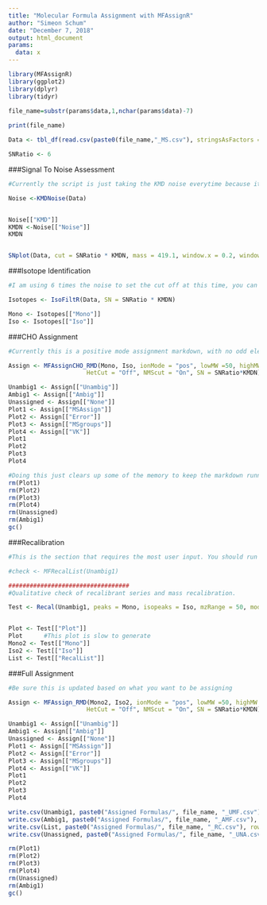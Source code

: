 ---
title: "Molecular Formula Assignment with MFAssignR"
author: "Simeon Schum"
date: "December 7, 2018"
output: html_document
params: 
  data: x
---

```{r, echo = FALSE, message = FALSE, warning = FALSE}
library(MFAssignR)
library(ggplot2)
library(dplyr)
library(tidyr)

file_name=substr(params$data,1,nchar(params$data)-7)
 
print(file_name)

Data <- tbl_df(read.csv(paste0(file_name,"_MS.csv"), stringsAsFactors = FALSE)) #Loads the data

SNRatio <- 6
```


###Signal To Noise Assessment

```{r, echo = FALSE, message = FALSE, warning = FALSE}

#Currently the script is just taking the KMD noise everytime because it is more consistently correct.

Noise <-KMDNoise(Data)


Noise[["KMD"]]
KMDN <-Noise[["Noise"]]
KMDN


SNplot(Data, cut = SNRatio * KMDN, mass = 419.1, window.x = 0.2, window.y = 10) 

```

###Isotope Identification

```{r, echo = FALSE, message = FALSE, warning = FALSE}
#I am using 6 times the noise to set the cut off at this time, you can change it however you would like

Isotopes <- IsoFiltR(Data, SN = SNRatio * KMDN)

Mono <- Isotopes[["Mono"]]
Iso <- Isotopes[["Iso"]]

```

###CHO Assignment

```{r, echo = FALSE, message = FALSE, warning = FALSE, results = "hide"}
#Currently this is a positive mode assignment markdown, with no odd electrons, this can be changed as desired.

Assign <- MFAssignCHO_RMD(Mono, Iso, ionMode = "pos", lowMW =50, highMW = 1000, Mx = 1, ppm_err = 3, H_Cmin = 0.3,
                      HetCut = "Off", NMScut = "On", SN = SNRatio*KMDN)   #Standard parameters for positive mode
```

```{r, echo = FALSE, message = FALSE, warning = FALSE}
Unambig1 <- Assign[["Unambig"]]
Ambig1 <- Assign[["Ambig"]]
Unassigned <- Assign[["None"]]
Plot1 <- Assign[["MSAssign"]]
Plot2 <- Assign[["Error"]]
Plot3 <- Assign[["MSgroups"]]
Plot4 <- Assign[["VK"]]
Plot1
Plot2
Plot3
Plot4

#Doing this just clears up some of the memory to keep the markdown running as fast as possible
rm(Plot1)
rm(Plot2)
rm(Plot3)
rm(Plot4)
rm(Unassigned)
rm(Ambig1)
gc()
```

###Recalibration

```{r, echo = FALSE, message = FALSE, warning = FALSE}
#This is the section that requires the most user input. You should run through a representative sample first so that you know what recalibrants you are planning on using, and then set those recalibrants in the function

#check <- MFRecalList(Unambig1)

##################################
#Qualitative check of recalibrant series and mass recalibration.

Test <- Recal(Unambig1, peaks = Mono, isopeaks = Iso, mzRange = 50, mode = "pos", SN = SNRatio*KMDN, series1 = "O3_Na_3", series2 = "O8_Na_6", series3 = "O12_Na_8", series4 = "O10_Na_5", series5 = "O14_Na_9", series6 = "O10_Na_7", series7 = "O7_Na_4", series8 = "O3_Na_1", bin = 10, obs = 2) #Good parameters for the


Plot <- Test[["Plot"]]
Plot      #This plot is slow to generate
Mono2 <- Test[["Mono"]]
Iso2 <- Test[["Iso"]]
List <- Test[["RecalList"]]
```

###Full Assignment

```{r, echo = FALSE, message = FALSE, warning = FALSE, results = "hide"}
#Be sure this is updated based on what you want to be assigning

Assign <- MFAssign_RMD(Mono2, Iso2, ionMode = "pos", lowMW =50, highMW = 1000, Mx = 1, Nx = 5, ppm_err = 3, H_Cmin = 0.3,
                      HetCut = "Off", NMScut = "On", SN = SNRatio*KMDN)   #Relatively standard parameters for positive mode
```

```{r, echo = FALSE, message = FALSE, warning = FALSE}
Unambig1 <- Assign[["Unambig"]]
Ambig1 <- Assign[["Ambig"]]
Unassigned <- Assign[["None"]]
Plot1 <- Assign[["MSAssign"]]
Plot2 <- Assign[["Error"]]
Plot3 <- Assign[["MSgroups"]]
Plot4 <- Assign[["VK"]]
Plot1
Plot2
Plot3
Plot4

write.csv(Unambig1, paste0("Assigned Formulas/", file_name, "_UMF.csv"), row.names=FALSE, na="")
write.csv(Ambig1, paste0("Assigned Formulas/", file_name, "_AMF.csv"), row.names=FALSE, na="")
write.csv(List, paste0("Assigned Formulas/", file_name, "_RC.csv"), row.names=FALSE, na="")
write.csv(Unassigned, paste0("Assigned Formulas/", file_name, "_UNA.csv"), row.names=FALSE, na="")

rm(Plot1)
rm(Plot2)
rm(Plot3)
rm(Plot4)
rm(Unassigned)
rm(Ambig1)
gc()
```
